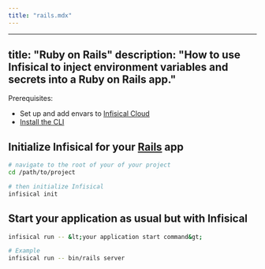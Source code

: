 ```yaml
---
title: "rails.mdx"
---
```


---
title: "Ruby on Rails"
description: "How to use Infisical to inject environment variables and secrets into a Ruby on Rails app."
---

Prerequisites:

- Set up and add envars to [Infisical Cloud](https://app.infisical.com)
- [Install the CLI](/cli/overview)

## Initialize Infisical for your [Rails](https://rubyonrails.org) app

```bash
# navigate to the root of your of your project 
cd /path/to/project

# then initialize Infisical
infisical init
```

## Start your application as usual but with Infisical

```bash
infisical run -- &lt;your application start command&gt;

# Example 
infisical run -- bin/rails server
```
